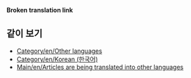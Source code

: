 '''Broken translation link'''{{en/-}}{{en/Bilingual box| Ko
| ''이 페이지에서는 '''한국어로 번역 중인 문서'''에 대한 목록을 제공하고 있습니다.<br />{{s|번역/Ko}} 틀을 사용한 문서는 자동으로 여기에 링크될 것입니다.''
| ''This page provides an index for a wide range of '''articles are being translated into German''' in OpenTTD Wiki.<br/>Articles with {{s|Translation}} templates automatically go here.''}}


== 같이 보기 ==
*[[Category/en/Other languages]]
*[[Category/en/Korean (한국어)]]
*[[Main/en/Articles are being translated into other languages]]